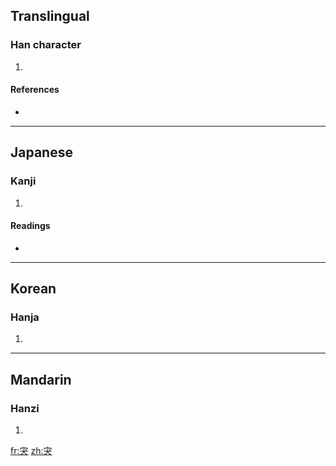 ==Translingual==

===Han character===
{{Han char|rn=40|rad=宀|as=04|sn=7|four=|canj=十戈大 (JIK)}}

# {{defn|Han|sort=宀04}}

====References====
* {{Han ref|kx=0282.110|dkj=07077|dj=0554.060|hdz=20916.020|uh=5B8A|ud=23434}}

----

==Japanese==

===Kanji===
{{ja-kanji|grade=|rs=宀04}}

# {{defn|Japanese|sort=宀04}}

====Readings====
* {{ja-readings|on=[[とつ]] (totsu), [[か]] (ka)|kun=[[つうく]] (tsuuku)}}

----

==Korean==

===Hanja===
{{ko-hanja|hangeul=가|rv=ga|mr=ka}}

# {{defn|Korean|sort=宀04}}

----

==Mandarin==

===Hanzi===
{{cmn-hanzi|pin=[[tú]] ([[tu2]])|wg=t'u<sup>2</sup>}}

# {{defn|Mandarin|sort=宀04}}

[[fr:宊]]
[[zh:宊]]